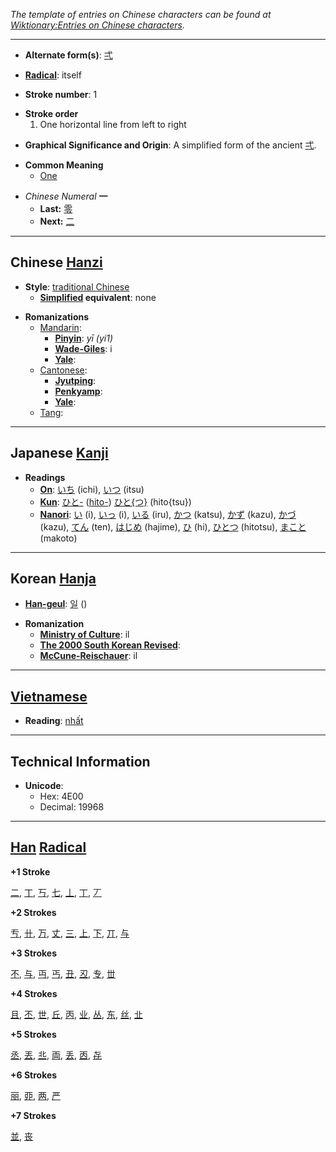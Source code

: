 ''The template of entries on Chinese characters can be found at [[Wiktionary:Entries on Chinese characters]].''

----

* '''Alternate form(s)''': [[弌]]

* '''[[Wiktionary:Chinese radical | Radical]]''': itself

* '''Stroke number''': 1

* '''Stroke order'''
*# One horizontal line from left to right

* '''Graphical Significance and Origin''': A simplified form of the ancient [[弌]].

* '''Common Meaning'''
** [[One]]

*''Chinese Numeral'' '''一'''
**'''Last:''' [[零]]
**'''Next:''' [[二]]

----

== Chinese [[Hanzi]] ==

* '''Style''': [[traditional Chinese]] 
** '''[[simplified Chinese | Simplified]] equivalent''': none

* '''Romanizations'''
** [[Mandarin]]:
*** '''[[Pinyin]]''': ''yī (yi1)''
*** '''[[Wade-Giles]]''': i
*** '''[[Yale]]''': 
** [[Cantonese]]:
*** '''[[Jyutping]]''':  
*** '''[[Penkyamp]]''':  
*** '''[[Yale]]''':
** [[Tang]]:

----

== Japanese [[Kanji]] ==

* '''Readings'''
** '''[[On]]''': [[いち]] (ichi), [[いつ]] (itsu)
** '''[[Kun]]''': [[ひと-]] ([[hito-]]) [[ひとつ|ひと{つ}]] (hito{tsu})
** '''[[Nanori]]''': [[い]] (i), [[いっ]] (i), [[いる]] (iru), [[かつ]] (katsu), [[かず]] (kazu), [[かづ]] (kazu), [[てん]] (ten), [[はじめ]] (hajime), [[ひ]] (hi), [[ひとつ]] (hitotsu), [[まこと]] (makoto)

----

== Korean [[Hanja]] ==

* '''[[Han-geul]]''': [[일]] ()

* '''Romanization'''
** '''[[Ministry of Culture romanization|Ministry of Culture]]''': il
** '''[[The 2000 South Korean Revised Romanization | The 2000 South Korean Revised]]''': 
** '''[[McCune-Reischauer]]''': il

----

== [[Vietnamese]] ==

* '''Reading''': [[nhất]]

----

== Technical Information ==

* '''Unicode''':
** Hex: 4E00
** Decimal: 19968

----

== [[Han]] [[Radical]] ==

'''+1 Stroke'''

[[二]], [[丁]], [[丂]], [[七]], [[丄]], [[丅]], [[丆]]

'''+2 Strokes'''

[[亐]], [[卄]], [[万]], [[丈]], [[三]], [[上]], [[下]], [[丌]], [[与]]

'''+3 Strokes'''

[[不]], [[与]], [[丏]], [[丐]], [[丑]], [[丒]], [[专]], [[丗]]

'''+4 Strokes'''

[[且]], [[丕]], [[世]], [[丘]], [[丙]], [[业]], [[丛]], [[东]], [[丝]], [[㐀]]

'''+5 Strokes'''

[[丞]], [[丟]], [[丠]], [[両]], [[丢]], [[㐁]], [[㐂]]

'''+6 Strokes'''

[[丽]], [[丣]], [[两]], [[严]]

'''+7 Strokes'''

[[並]], [[丧]]
